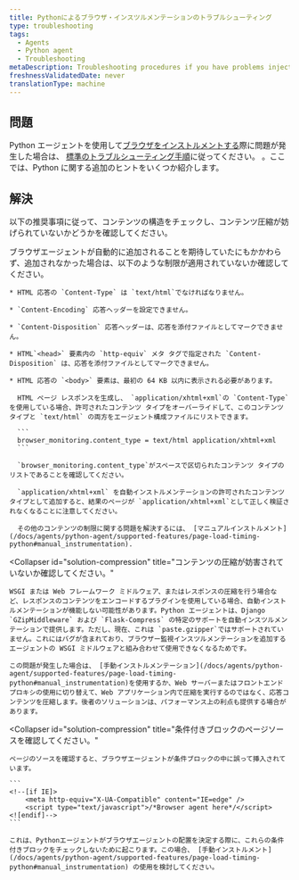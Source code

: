 ```yaml
---
title: Pythonによるブラウザ・インスツルメンテーションのトラブルシューティング
type: troubleshooting
tags:
  - Agents
  - Python agent
  - Troubleshooting
metaDescription: Troubleshooting procedures if you have problems injecting the browser agent via New Relic's Python agent.
freshnessValidatedDate: never
translationType: machine
---
```


## 問題

Python エージェントを使用して[ブラウザをインストルメントする](/docs/agents/python-agent/supported-features/page-load-timing-python)際に問題が発生した場合は、 [標準のトラブルシューティング手順](/docs/browser/new-relic-browser/installation-configuration/troubleshooting-browser-monitoring-installation)に従ってください。 <InlinePopover type="browser"/>。ここでは、Python に関する追加のヒントをいくつか紹介します。

## 解決

以下の推奨事項に従って、コンテンツの構造をチェックし、コンテンツ圧縮が妨げられていないかどうかを確認してください。

<CollapserGroup>
  <Collapser
    id="solution-content"
    title="コンテンツ構造の確認"
  >
    ブラウザエージェントが自動的に追加されることを期待していたにもかかわらず、追加されなかった場合は、以下のような制限が適用されていないか確認してください。

    * HTML 応答の `Content-Type` は `text/html`でなければなりません。

    * `Content-Encoding` 応答ヘッダーを設定できません。

    * `Content-Disposition` 応答ヘッダーは、応答を添付ファイルとしてマークできません。

    * HTML`<head>` 要素内の `http-equiv` メタ タグで指定された `Content-Disposition` は、応答を添付ファイルとしてマークできません。

    * HTML 応答の `<body>` 要素は、最初の 64 KB 以内に表示される必要があります。

      HTML ページ レスポンスを生成し、 `application/xhtml+xml`の `Content-Type` を使用している場合、許可されたコンテンツ タイプをオーバーライドして、このコンテンツ タイプと `text/html` の両方をエージェント構成ファイルにリストできます。

      ```
      browser_monitoring.content_type = text/html application/xhtml+xml
      ```

      `browser_monitoring.content_type`がスペースで区切られたコンテンツ タイプのリストであることを確認してください。

      `application/xhtml+xml` を自動インストルメンテーションの許可されたコンテンツ タイプとして追加すると、結果のページが `application/xhtml+xml`として正しく検証されなくなることに注意してください。

      その他のコンテンツの制限に関する問題を解決するには、 [マニュアルインストルメント](/docs/agents/python-agent/supported-features/page-load-timing-python#manual_instrumentation).
  </Collapser>

  <Collapser
    id="solution-compression"
    title="コンテンツの圧縮が妨害されていないか確認してください。"
  >
    WSGI または Web フレームワーク ミドルウェア、またはレスポンスの圧縮を行う場合など、レスポンスのコンテンツをエンコードするプラグインを使用している場合、自動インストルメンテーションが機能しない可能性があります。Python エージェントは、Django `GZipMiddleware` および `Flask-Compress` の特定のサポートを自動インスツルメンテーションで提供します。ただし、現在、これは `paste.gzipper`ではサポートされていません。これにはバグが含まれており、ブラウザー監視インスツルメンテーションを追加するエージェントの WSGI ミドルウェアと組み合わせて使用できなくなるためです。

    この問題が発生した場合は、 [手動インストルメンテーション](/docs/agents/python-agent/supported-features/page-load-timing-python#manual_instrumentation)を使用するか、Web サーバーまたはフロントエンド プロキシの使用に切り替えて、Web アプリケーション内で圧縮を実行するのではなく、応答コンテンツを圧縮します。後者のソリューションは、パフォーマンス上の利点も提供する場合があります。
  </Collapser>

  <Collapser
    id="solution-compression"
    title="条件付きブロックのページソースを確認してください。"
  >
    ページのソースを確認すると、ブラウザエージェントが条件ブロックの中に誤って挿入されています。

    ```
    <!--[if IE]>
        <meta http-equiv="X-UA-Compatible" content="IE=edge" />
        <script type="text/javascript">/*Browser agent here*/</script>
    <![endif]-->
    ```

    これは、Pythonエージェントがブラウザエージェントの配置を決定する際に、これらの条件付きブロックをチェックしないために起こります。この場合、 [手動インストルメント](/docs/agents/python-agent/supported-features/page-load-timing-python#manual_instrumentation) の使用を検討してください。
  </Collapser>
</CollapserGroup>
